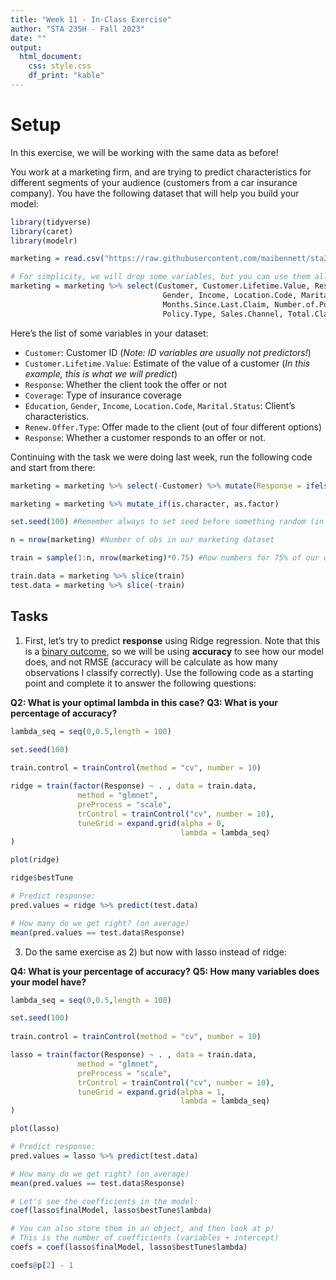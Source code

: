 ```yaml
---
title: "Week 11 - In-Class Exercise"
author: "STA 235H - Fall 2023"
date: ""
output: 
  html_document:
    css: style.css
    df_print: "kable"
---
```

<style type="text/css">
div.main-container {
  max-width: 1800px;
  margin-left: auto;
  margin-right: auto;
}

@media only screen and (max-width: 600px) {
   body {
      margin: 0;
      padding: 0;
   }
   .sample {
      width: 100%;
   }
}
</style>

# Setup

In this exercise, we will be working with the same data as before!

You work at a marketing firm, and are trying to predict characteristics for different segments of your audience (customers from a car insurance company). You have the following dataset that will help you build your model:


```r
library(tidyverse)
library(caret)
library(modelr)

marketing = read.csv("https://raw.githubusercontent.com/maibennett/sta235/main/exampleSite/content/Classes/Week10/1_ModelSelection/data/marketing.csv")

# For simplicity, we will drop some variables, but you can use them all afterward if you want!
marketing = marketing %>% select(Customer, Customer.Lifetime.Value, Response, Coverage, Education, EmploymentStatus,
                                  Gender, Income, Location.Code, Marital.Status, Monthly.Premium.Auto, 
                                  Months.Since.Last.Claim, Number.of.Policies,
                                  Policy.Type, Sales.Channel, Total.Claim.Amount, Renew.Offer.Type)
```

Here's the list of some variables in your dataset:

- `Customer`: Customer ID (*Note: ID variables are usually not predictors!*)
- `Customer.Lifetime.Value`: Estimate of the value of a customer (*In this example, this is what we will predict*)
- `Response`: Whether the client took the offer or not
- `Coverage`: Type of insurance coverage
- `Education`, `Gender`, `Income`, `Location.Code`, `Marital.Status`: Client's characteristics.
- `Renew.Offer.Type`: Offer made to the client (out of four different options)
- `Response`: Whether a customer responds to an offer or not.

Continuing with the task we were doing last week, run the following code and start from there:

```r
marketing = marketing %>% select(-Customer) %>% mutate(Response = ifelse(Response=="No", 0, 1))

marketing = marketing %>% mutate_if(is.character, as.factor)

set.seed(100) #Remember always to set seed before something random (in this case, sample())

n = nrow(marketing) #Number of obs in our marketing dataset

train = sample(1:n, nrow(marketing)*0.75) #Row numbers for 75% of our data (randomly selected)

train.data = marketing %>% slice(train)
test.data = marketing %>% slice(-train)

```

## Tasks

1) First, let's try to predict **response** using Ridge regression. Note that this is a <u>binary outcome</u>, so we will be using **accuracy** to see how our model does, and not RMSE (accuracy will be calculate as how many observations I classify correctly). Use the following code as a starting point and complete it to answer the following questions:

**Q2: What is your optimal lambda in this case?**
**Q3: What is your percentage of accuracy?**

```r
lambda_seq = seq(0,0.5,length = 100) 

set.seed(100)
  
train.control = trainControl(method = "cv", number = 10)

ridge = train(factor(Response) ~ . , data = train.data, 
               method = "glmnet",
               preProcess = "scale", 
               trControl = trainControl("cv", number = 10), 
               tuneGrid = expand.grid(alpha = 0,
                                      lambda = lambda_seq)
)

plot(ridge)

ridge$bestTune

# Predict response:
pred.values = ridge %>% predict(test.data)

# How many do we get right? (on average)
mean(pred.values == test.data$Response)

```


3) Do the same exercise as 2) but now with lasso instead of ridge:

**Q4: What is your percentage of accuracy?**
**Q5: How many variables does your model have?**


```r
lambda_seq = seq(0,0.5,length = 100) 

set.seed(100)
  
train.control = trainControl(method = "cv", number = 10)

lasso = train(factor(Response) ~ . , data = train.data, 
               method = "glmnet",
               preProcess = "scale", 
               trControl = trainControl("cv", number = 10), 
               tuneGrid = expand.grid(alpha = 1,
                                      lambda = lambda_seq)
)

plot(lasso)

# Predict response:
pred.values = lasso %>% predict(test.data)

# How many do we get right? (on average)
mean(pred.values == test.data$Response)

# Let's see the coefficients in the model:
coef(lasso$finalModel, lasso$bestTune$lambda)

# You can also store them in an object, and then look at p!
# This is the number of coefficients (variables + intercept)
coefs = coef(lasso$finalModel, lasso$bestTune$lambda)

coefs@p[2] - 1

```
